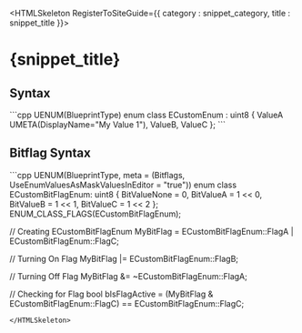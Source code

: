 

<HTMLSkeleton RegisterToSiteGuide={{ category : snippet_category, title : snippet_title }}>

<H1>{snippet_title}</H1>

<H2>Syntax</H2>
```cpp
UENUM(BlueprintType)
enum class ECustomEnum : uint8 {
    ValueA UMETA(DisplayName="My Value 1"),
    ValueB,
    ValueC
};
```

<H2>Bitflag Syntax</H2>
```cpp
UENUM(BlueprintType, meta = (Bitflags, UseEnumValuesAsMaskValuesInEditor = "true"))
enum class ECustomBitFlagEnum: uint8
{
	BitValueNone = 0,
	BitValueA = 1 << 0,
	BitValueB = 1 << 1,
	BitValueC  = 1 << 2
};
ENUM_CLASS_FLAGS(ECustomBitFlagEnum);


// Creating
ECustomBitFlagEnum MyBitFlag = ECustomBitFlagEnum::FlagA | ECustomBitFlagEnum::FlagC;

// Turning On Flag
MyBitFlag |= ECustomBitFlagEnum::FlagB;

// Turning Off Flag
MyBitFlag &= ~ECustomBitFlagEnum::FlagA;

// Checking for Flag
bool bIsFlagActive = (MyBitFlag & ECustomBitFlagEnum::FlagC) == ECustomBitFlagEnum::FlagC;
```
</HTMLSkeleton>
